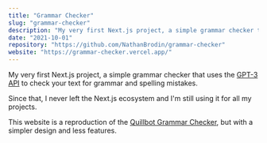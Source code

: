```yaml
---
title: "Grammar Checker"
slug: "grammar-checker"
description: "My very first Next.js project, a simple grammar checker to check your text for grammar and spelling mistakes."
date: "2021-10-01"
repository: "https://github.com/NathanBrodin/grammar-checker"
website: "https://grammar-checker.vercel.app/"
---
```


My very first Next.js project, a simple grammar checker that uses the [GPT-3 API](https://openai.com/gpt-3/) to check your text for grammar and spelling mistakes.

Since that, I never left the Next.js ecosystem and I'm still using it for all my projects.

This website is a reproduction of the [Quillbot Grammar Checker](https://quillbot.com/grammar-checker), but with a simpler design and less features.
